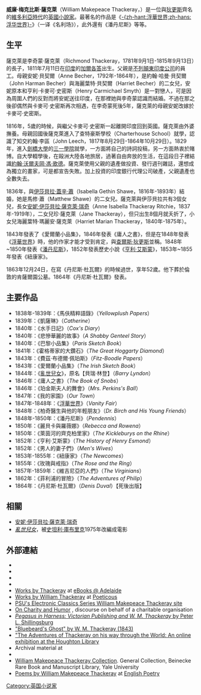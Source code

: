 {{noteTA
|T=zh-cn:威廉·梅克比斯·萨克雷;zh-tw:威廉·梅克比斯·薩克萊;zh-hk:威廉·梅克比斯·薩克萊;
|1=zh-cn:萨克雷;zh-tw:薩克萊;zh-hk:薩克萊;
|2=zh-cn:名利场;zh-tw:浮華世界;zh-hk:浮華世界;}}
{{Infobox Writer
| name        = 威廉·梅克比斯·薩克萊<br />William Makepeace Thackeray
| image       = William Makepeace Thackeray by Jesse Harrison Whitehurst-crop.jpg
| imagesize   = 150px
| pseudonym   = William Makepeace Thackeray
| birth_date  = {{birth date|1811|7|18}}
| birth_place = [[印度|印度]][[加爾各答|加爾各答]]
| death_date  = {{death date and age|1863|12|24|1811|7|18}}
| death_place = [[英國|英國]][[倫敦|倫敦]]
| occupation  = 小說家
| nationality = [[英國|英國]]
| period      = 1829年－1863年
| genre       = 
}}
'''威廉·梅克比斯·薩克萊'''（William Makepeace Thackeray，{{bd|1811年|7月18日|1863年|12月24日|catIdx=William Makepeace Thackeray}}）是一位與[[查尔斯·狄更斯|狄更斯]]齊名的[[维多利亚时代|維多利亞時代]]的[[英國|英國]][[小說家|小說家]]。最著名的作品是《[[浮華世界|-{zh-hant:浮華世界;zh-hans:浮华世界}-]]》（一译《名利场》），此外還有《潘丹尼斯》等等。

== 生平 ==
薩克萊是李奇蒙·薩克萊（Richmond Thackeray，1781年9月1日-1815年9月13日）的長子，1811年7月11日在[[印度|印度]]的[[加尔各答|加爾各答]]出生。父親是[[不列颠东印度公司|不列顛東印度公司]]的員工。母親安妮·貝契爾（Anne Becher，1792年-1864年），是約翰·哈曼·貝契爾（John Harman Becher）與海麗葉特·貝契爾（Harriet Becher）的二女兒，安妮原本和亨利·卡麥可·史密斯（Henry Carmichael Smyth）是一對戀人，可是因為周圍人們的反對而將安妮送往印度，在那裡她與李奇蒙認識而結婚。不過在那之後卻偶然與卡麥可·史密斯再次相遇，在李奇蒙死後5年，薩克萊的母親安妮改嫁於卡麥可·史密斯。

1816年，5歲的時候，與繼父卡麥可·史密斯一起離開印度回到英國。薩克萊由外婆撫養。母親回國後薩克萊進入了查特豪斯學校（Charterhouse School）就學，認識了知交約翰·李區（John Leech，1817年8月29日-1864年10月29日）。1829年，進入[[剑桥大学|劍橋大學]]的[[三一學院|三一學院]]就學，一方面將自己的詩詞投稿，另一方面熱衷於賭博。自大學輟學後，在毆洲大陸各地旅居，過著自由奔放的生活，在這段日子裡結識[[歌德|約翰·沃爾夫岡·馮·歌德]]。薩克萊使用父親的遺產做投資、發行週刊雜誌，還想成為獨立的畫家，可是都宣告失敗。加上投資的印度銀行代理公司破產，父親遺產也全數失去。

1836年，與[[伊莎貝拉·蓋辛·蕭|伊莎貝拉·蓋辛·蕭]]（Isabella Gethin Shawe，1816年-1893年）結婚，她是馬修·蕭（Matthew Shawe）的二女兒。薩克萊與伊莎貝拉共有3個女兒，長女[[安妮·伊莎貝拉·薩克萊·瑞奇|安妮·伊莎貝拉·薩克萊·瑞奇]]（Anne Isabella Thackeray Ritchie，1837年-1919年），二女兒珍·薩克萊（Jane Thackeray），但只出生8個月就夭折了，小女兒海麗葉特·瑪麗安·薩克萊（Harriet Marian Thackeray，1840年-1875年）。

1843年發表了《愛爾蘭小品集》，1846年發表《庸人之書》，但是在1848年發表《[[浮華世界|浮華世界]]》時，他的作家才能才受到肯定，與[[查尔斯·狄更斯|查爾斯·狄更斯]]並稱。1848年~1850年發表《[[潘丹尼斯|潘丹尼斯]]》，1852年發表歷史小說《[[亨利·艾斯蒙|亨利·艾斯蒙]]》，1853年~1855年發表《紐康家》。

1863年12月24日，在寫《丹尼斯·杜瓦爾》的時候過世，享年52歲。他下葬於倫敦的肯薩爾園公墓。1864年《丹尼斯·杜瓦爾》發表。

== 主要作品 ==
* 1838年-1839年：《馬伕精粹語錄》（''Yellowplush Papers''）
* 1839年：《凱薩琳》（''Catherine''）
* 1840年：《水手日記》（''Cox's Diary''）
* 1840年：《悲慘華麗的故事》（''A Shabby Genteel Story''）
* 1840年：《巴黎小品集》（''Paris Sketch Book''）
* 1841年：《霍格蒂家的大鑽石》（''The Great Hoggarty Diamond''）
* 1843年：《費茲·布德爾·佩珀斯》（''Fitz-Boodle Papers''）
* 1843年：《愛爾蘭小品集》（''The Irish Sketch Book''）
* 1844年：《[[亂世兒女|亂世兒女]]》，原名【貝瑞·林登】（''Barry Lyndon''）
* 1846年：《庸人之書》（''The Book of Snobs''）
* 1846年：《珀金斯夫人的舞會》（''Mrs. Perkins's Ball''）
* 1847年：《我的家園》（''Our Town''）
* 1847年-1848年：《[[浮華世界|浮華世界]]》（''Vanity Fair''）
* 1848年：《柏奇醫生與他的年輕朋友》（''Dr. Birch and His Young Friends''）
* 1848年-1850年：《潘丹尼斯》（''Pendennis''）
* 1850年：《麗貝卡與羅薇娜》（''Rebecca and Rowena''）
* 1850年：《萊茵河的齊克柏里家》（''The Kickleburys on the Rhine''）
* 1852年：《亨利·艾斯蒙》（''The History of Henry Esmond''）
* 1852年：《男人的妻子們》（''Men's Wives''）
* 1853年-1855年：《紐康家》（''The Newcomes''）
* 1855年：《玫瑰與戒指》（''The Rose and the Ring''）
* 1857年-1859年：《維吉尼亞的人們》（''The Virginians''）
* 1862年：《菲利浦的冒險》（''The Adventures of Philip''）
* 1864年：《丹尼斯·杜瓦爾》（''Denis Duval''）【死後出版】

== 相關 ==
* [[安妮·伊莎貝拉·薩克萊·瑞奇|安妮·伊莎貝拉·薩克萊·瑞奇]]
* ''[[亂世兒女|亂世兒女]]''，被[[斯坦利·庫布里克|史坦利·庫布里克]]1975年改編成電影

== 外部連結 ==
{{Commonscat|William Makepeace Thackeray}}
{{Wikiquote}}
{{wikisource author}}
{{Library resources box}}
* {{StandardEbooks|Standard Ebooks URL=https://standardebooks.org/ebooks/william-makepeace-thackeray}}
* {{Gutenberg author | id=Thackeray,+William+Makepeace }}
* {{Internet Archive author |sname=William Makepeace Thackeray}}
* {{Librivox author |id=81}}
* [http://ebooks.adelaide.edu.au/t/thackeray/william_makepeace/ Works by Thackeray] {{Wayback|url=http://ebooks.adelaide.edu.au/t/thackeray/william_makepeace/ |date=20181116205901 }} at [http://ebooks.adelaide.edu.au/ eBooks @ Adelaide] {{Wayback|url=http://ebooks.adelaide.edu.au/ |date=20160320065149 }}
* [https://www.poeticous.com/william-makepeace-thackeray/ Works by William Thackeray] {{Wayback|url=https://www.poeticous.com/william-makepeace-thackeray/ |date=20211211142207 }} at [https://www.poeticous.com/ Poeticous] {{Wayback|url=https://www.poeticous.com/ |date=20220612021349 }}
* [http://www2.hn.psu.edu/faculty/jmanis/thackeray.htm PSU's Electronic Classics Series William Makepeace Thackeray site] {{Wayback|url=http://www2.hn.psu.edu/faculty/jmanis/thackeray.htm |date=20081221223552 }}
* [http://bartleby.com/268/4/19.html On Charity and Humor] {{Wayback|url=http://bartleby.com/268/4/19.html |date=20110718060313 }}, discourse on behalf of a charitable organisation
* [http://www.victorianweb.org/authors/wmt/pegasus/contents.html ''Pegasus in Harness: Victorian Publishing and W. M. Thackeray'' by Peter L. Shillingsburg] {{Wayback|url=http://www.victorianweb.org/authors/wmt/pegasus/contents.html |date=20200914210812 }}
* [http://www.surlalunefairytales.com/bluebeard/fiction/williammakepeacethackeray.html "Bluebeard's Ghost" by W. M. Thackeray (1843)] {{Wayback|url=http://www.surlalunefairytales.com/bluebeard/fiction/williammakepeacethackeray.html |date=20081202151456 }}
* [https://web.archive.org/web/20140323164151/http://hcl.harvard.edu/libraries/houghton/exhibits/thackeray/ "The Adventures of Thackeray on his way through the World: An online exhibition at the Houghton Library]
* Archival material at {{wikidata|qualifier|property|P485|Q24568958|P856|format=\[%q %p\]}}
* {{LCAuth|n78095677|William Makepeace Thackeray|484|ue}}
* [[hdl:10079/fa/beinecke.thackeray|William Makepeace Thackeray Collection]]. General Collection, Beinecke Rare Book and Manuscript Library, Yale University
* [http://www.eng-poetry.ru/english/Poet.php?PoetId=178 Poems by William Makepeace Thackeray] {{Wayback|url=http://www.eng-poetry.ru/english/Poet.php?PoetId=178 |date=20220314021512 }} at [http://www.eng-poetry.ru/english/index.php English Poetry] {{Wayback|url=http://www.eng-poetry.ru/english/index.php |date=20220314021519 }}
{{Authority control}}
[[Category:英国小说家|Category:英国小说家]]